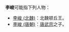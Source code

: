'''李峻'''可能指下列人物：
*[[李峻_(北魏)|李峻 (北魏)]]：北魏顿丘王。
*[[李峻_(唐朝)|李峻 (唐朝)]]：[[唐武宗|唐武宗]]之子。

{{消歧义|cat=二字李姓人名消歧义|jun}}